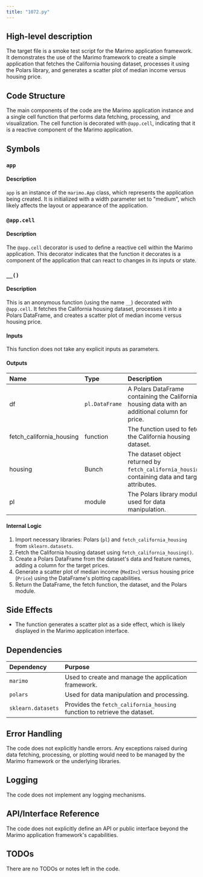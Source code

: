 ```yaml
---
title: "1072.py"
---
```


## High-level description
The target file is a smoke test script for the Marimo application framework. It demonstrates the use of the Marimo framework to create a simple application that fetches the California housing dataset, processes it using the Polars library, and generates a scatter plot of median income versus housing price.

## Code Structure
The main components of the code are the Marimo application instance and a single cell function that performs data fetching, processing, and visualization. The cell function is decorated with `@app.cell`, indicating that it is a reactive component of the Marimo application.

## Symbols

### `app`
#### Description
`app` is an instance of the `marimo.App` class, which represents the application being created. It is initialized with a width parameter set to "medium", which likely affects the layout or appearance of the application.

### `@app.cell`
#### Description
The `@app.cell` decorator is used to define a reactive cell within the Marimo application. This decorator indicates that the function it decorates is a component of the application that can react to changes in its inputs or state.

### `__()`
#### Description
This is an anonymous function (using the name `__`) decorated with `@app.cell`. It fetches the California housing dataset, processes it into a Polars DataFrame, and creates a scatter plot of median income versus housing price.

#### Inputs
This function does not take any explicit inputs as parameters.

#### Outputs
| Name | Type | Description |
|:-----|:-----|:------------|
| df | `pl.DataFrame` | A Polars DataFrame containing the California housing data with an additional column for price. |
| fetch_california_housing | function | The function used to fetch the California housing dataset. |
| housing | Bunch | The dataset object returned by `fetch_california_housing`, containing data and target attributes. |
| pl | module | The Polars library module used for data manipulation. |

#### Internal Logic
1. Import necessary libraries: Polars (`pl`) and `fetch_california_housing` from `sklearn.datasets`.
2. Fetch the California housing dataset using `fetch_california_housing()`.
3. Create a Polars DataFrame from the dataset's data and feature names, adding a column for the target prices.
4. Generate a scatter plot of median income (`MedInc`) versus housing price (`Price`) using the DataFrame's plotting capabilities.
5. Return the DataFrame, the fetch function, the dataset, and the Polars module.

## Side Effects
- The function generates a scatter plot as a side effect, which is likely displayed in the Marimo application interface.

## Dependencies
| Dependency | Purpose |
|:-----------|:--------|
| `marimo` | Used to create and manage the application framework. |
| `polars` | Used for data manipulation and processing. |
| `sklearn.datasets` | Provides the `fetch_california_housing` function to retrieve the dataset. |

## Error Handling
The code does not explicitly handle errors. Any exceptions raised during data fetching, processing, or plotting would need to be managed by the Marimo framework or the underlying libraries.

## Logging
The code does not implement any logging mechanisms.

## API/Interface Reference
The code does not explicitly define an API or public interface beyond the Marimo application framework's capabilities.

## TODOs
There are no TODOs or notes left in the code.